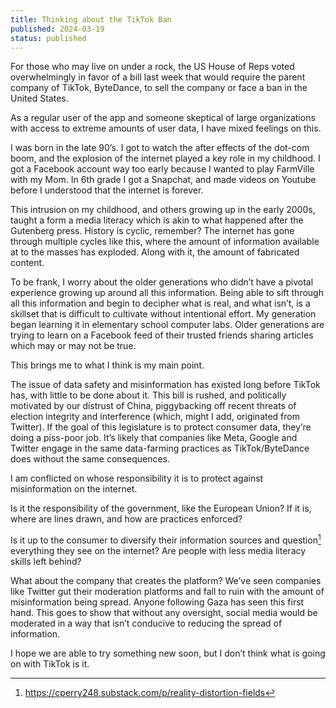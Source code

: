 ```yaml
---
title: Thinking about the TikTok Ban
published: 2024-03-19
status: published
---
```


For those who may live on under a rock, the US House of Reps voted overwhelmingly in favor of a bill last week that would require the parent company of TikTok, ByteDance, to sell the company or face a ban in the United States.

As a regular user of the app and someone skeptical of large organizations with access to extreme amounts of user data, I have mixed feelings on this.

I was born in the late 90’s. I got to watch the after effects of the dot-com boom, and the explosion of the internet played a key role in my childhood. I got a Facebook account way too early because I wanted to play FarmVille with my Mom. In 6th grade I got a Snapchat, and made videos on Youtube before I understood that the internet is forever.

This intrusion on my childhood, and others growing up in the early 2000s, taught a form a media literacy which is akin to what happened after the Gutenberg press. History is cyclic, remember? The internet has gone through multiple cycles like this, where the amount of information available at to the masses has exploded. Along with it, the amount of fabricated content.

To be frank, I worry about the older generations who didn’t have a pivotal experience growing up around all this information. Being able to sift through all this information and begin to decipher what is real, and what isn’t, is a skillset that is difficult to cultivate without intentional effort. My generation began learning it in elementary school computer labs. Older generations are trying to learn on a Facebook feed of their trusted friends sharing articles which may or may not be true.

This brings me to what I think is my main point.

The issue of data safety and misinformation has existed long before TikTok has, with little to be done about it. This bill is rushed, and politically motivated by our distrust of China, piggybacking off recent threats of election integrity and interference (which, might I add, originated from Twitter). If the goal of this legislature is to protect consumer data, they’re doing a piss-poor job. It’s likely that companies like Meta, Google and Twitter engage in the same data-farming practices as TikTok/ByteDance does without the same consequences.

I am conflicted on whose responsibility it is to protect against misinformation on the internet.

Is it the responsibility of the government, like the European Union? If it is, where are lines drawn, and how are practices enforced?

Is it up to the consumer to diversify their information sources and question[^1] everything they see on the internet? Are people with less media literacy skills left behind?

What about the company that creates the platform? We’ve seen companies like Twitter gut their moderation platforms and fall to ruin with the amount of misinformation being spread. Anyone following Gaza has seen this first hand. This goes to show that without any oversight, social media would be moderated in a way that isn’t conducive to reducing the spread of information.

I hope we are able to try something new soon, but I don’t think what is going on with TikTok is it.

[^1]: https://cperry248.substack.com/p/reality-distortion-fields
